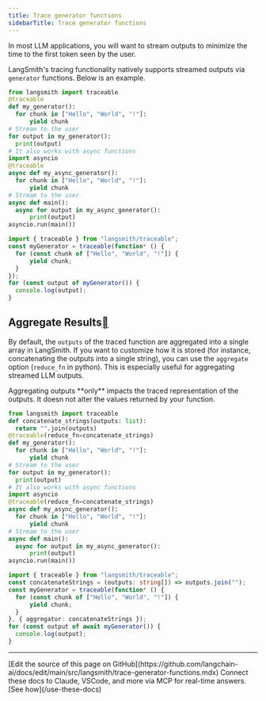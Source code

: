 ```yaml
---
title: Trace generator functions
sidebarTitle: Trace generator functions
---
```


In most LLM applications, you will want to stream outputs to minimize the time to the first token seen by the user.

LangSmith's tracing functionality natively supports streamed outputs via `generator` functions. Below is an example.

<CodeGroup>

```python Python
from langsmith import traceable
@traceable
def my_generator():
  for chunk in ["Hello", "World", "!"]:
      yield chunk
# Stream to the user
for output in my_generator():
  print(output)
# It also works with async functions
import asyncio
@traceable
async def my_async_generator():
  for chunk in ["Hello", "World", "!"]:
      yield chunk
# Stream to the user
async def main():
  async for output in my_async_generator():
      print(output)
asyncio.run(main())
```

```typescript TypeScript
import { traceable } from "langsmith/traceable";
const myGenerator = traceable(function* () {
  for (const chunk of ["Hello", "World", "!"]) {
      yield chunk;
  }
});
for (const output of myGenerator()) {
  console.log(output);
}
```

</CodeGroup>

## Aggregate Results[](#aggregate-results "Direct link to Aggregate Results")

By default, the `outputs` of the traced function are aggregated into a single array in LangSmith. If you want to customize how it is stored (for instance, concatenating the outputs into a single string), you can use the `aggregate` option (`reduce_fn` in python). This is especially useful for aggregating streamed LLM outputs.

<Note>
Aggregating outputs **only** impacts the traced representation of the outputs. It doesn not alter the values returned by your function.
</Note>

<CodeGroup>

```python Python
from langsmith import traceable
def concatenate_strings(outputs: list):
  return "".join(outputs)
@traceable(reduce_fn=concatenate_strings)
def my_generator():
  for chunk in ["Hello", "World", "!"]:
      yield chunk
# Stream to the user
for output in my_generator():
  print(output)
# It also works with async functions
import asyncio
@traceable(reduce_fn=concatenate_strings)
async def my_async_generator():
  for chunk in ["Hello", "World", "!"]:
      yield chunk
# Stream to the user
async def main():
  async for output in my_async_generator():
      print(output)
asyncio.run(main())
```

```typescript TypeScript
import { traceable } from "langsmith/traceable";
const concatenateStrings = (outputs: string[]) => outputs.join("");
const myGenerator = traceable(function* () {
  for (const chunk of ["Hello", "World", "!"]) {
      yield chunk;
  }
}, { aggregator: concatenateStrings });
for (const output of await myGenerator()) {
  console.log(output);
}
```

</CodeGroup>

---

<Callout icon="pen-to-square" iconType="regular">
    [Edit the source of this page on GitHub](https://github.com/langchain-ai/docs/edit/main/src/langsmith/trace-generator-functions.mdx)
</Callout>
<Tip icon="terminal" iconType="regular">
    Connect these docs to Claude, VSCode, and more via MCP for    real-time answers. [See how](/use-these-docs)
</Tip>
